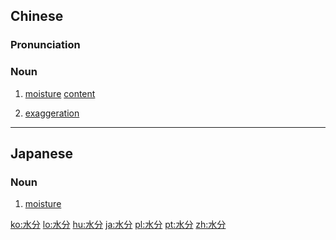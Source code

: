 ==Chinese==
{{zh-forms}}

===Pronunciation===
{{zh-pron
|m=shuǐfèn
|c=seoi2 fan6
|h=pfs=súi-fun
|mn=chúi-hūn
|cat=n
}}

===Noun===
{{zh-noun}}

# {{lb|zh|Intermediate Mandarin}} [[moisture]] [[content]]
# [[exaggeration]]

----

==Japanese==
{{ja-kanjitab|すい|ぶん|yomi=o}}

===Noun===
{{ja-noun|すいぶん}}

# [[moisture]]

[[ko:水分]]
[[lo:水分]]
[[hu:水分]]
[[ja:水分]]
[[pl:水分]]
[[pt:水分]]
[[zh:水分]]